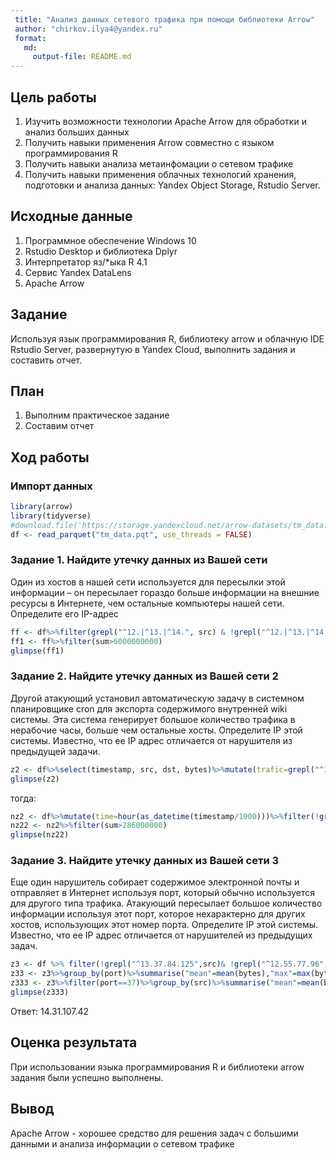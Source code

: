 ```yaml
---
 title: "Анализ данных сетевого трафика при помощи библиотеки Arrow"
 author: "chirkov.ilya4@yandex.ru"
 format: 
   md:
     output-file: README.md
---
```


## Цель работы 

1. Изучить возможности технологии Apache Arrow для обработки и анализ больших данных
2. Получить навыки применения Arrow совместно с языком программирования R
3. Получить навыки анализа метаинфомации о сетевом трафике
4. Получить навыки применения облачных технологий хранения, подготовки и анализа данных: Yandex Object Storage, Rstudio Server.

## Исходные данные 
 
1. Программное обеспечение Windows 10 
2. Rstudio Desktop и библиотека Dplyr
3. Интерпретатор яз/*ыка R 4.1
4. Сервис Yandex DataLens
5. Apache Arrow

## Задание

Используя язык программирования R, библиотеку arrow и облачную IDE Rstudio Server, развернутую в Yandex Cloud, выполнить задания и составить отчет.

## План

1.  Выполним практическое задание
2.  Составим отчет

## Ход работы

### Импорт данных

```r
library(arrow)
library(tidyverse)
#download.file('https://storage.yandexcloud.net/arrow-datasets/tm_data.pqt', destfile = "tm_data.pqt")
df <- read_parquet("tm_data.pqt", use_threads = FALSE)
```
### Задание 1. Найдите утечку данных из Вашей сети

Один из хостов в нашей сети используется для пересылки этой информации – он пересылает гораздо больше информации на внешние ресурсы в Интернете, чем остальные компьютеры нашей сети. Определите его IP-адрес

```r
ff <- df%>%filter(grepl("^12.|^13.|^14.", src) & !grepl("^12.|^13.|^14.", dst))%>%group_by(src) %>% summarise("sum" = sum(bytes)) %>% select(src,sum) 
ff1 <- ff%>%filter(sum>6000000000)
glimpse(ff1)
```

### Задание 2. Найдите утечку данных из Вашей сети 2 

Другой атакующий установил автоматическую задачу в системном планировщике cron для экспорта содержимого внутренней wiki системы. Эта система генерирует большое количество трафика в нерабочие часы, больше чем остальные хосты. Определите IP этой системы. Известно, что ее IP адрес отличается от нарушителя из предыдущей задачи.

```r
z2 <- df%>%select(timestamp, src, dst, bytes)%>%mutate(trafic=grepl("^12.|^13.|^14.", src) & !grepl("^12.|^13.|^14.",dst),time=hour(as_datetime(timestamp/1000))) %>%filter(trafic==TRUE,time>=0&time<=24)%>% group_by(time)%>%summarise(trafictime=n())%>%arrange(desc(trafictime))
glimpse(z2)
```

тогда:

```r
nz2 <- df%>%mutate(time=hour(as_datetime(timestamp/1000)))%>%filter(!grepl("^13.37.84.125",src))%>% filter(grepl("^12.|^13.|^14.", src) & !grepl("^12.|^13.|^14.", dst))%>%filter(time>=1&time<=15)%>%group_by(src)%>%summarise("sum" =sum(bytes))%>%select(src,sum)
nz22 <- nz2%>%filter(sum>286000000) 
glimpse(nz22)
```

### Задание 3. Найдите утечку данных из Вашей сети 3

Еще один нарушитель собирает содержимое электронной почты и отправляет в Интернет используя порт, который обычно используется для другого типа трафика. Атакующий пересылает большое количество информации используя этот порт, которое нехарактерно для других хостов, использующих этот номер порта. Определите IP этой системы. Известно, что ее IP адрес отличается от нарушителей из предыдущих задач.

```r
z3 <- df %>% filter(!grepl("^13.37.84.125",src)& !grepl("^12.55.77.96",src))%>% filter(grepl("^12.|^13.|^14.", src) & !grepl("^12.|^13.|^14.", dst))%>% select(src, bytes, port) 
z33 <- z3%>%group_by(port)%>%summarise("mean"=mean(bytes),"max"=max(bytes),"sum"=sum(bytes))%>%mutate("Raz"= max-mean)%>%filter(Raz!=0, Raz>170000)
z333 <- z3%>%filter(port==37)%>%group_by(src)%>%summarise("mean"=mean(bytes))%>%arrange(desc(mean))%>%select(src)
glimpse(z333)
```

Ответ: 14.31.107.42

## Оценка результата

При использовании языка программирования R и библиотеки arrow задания были успешно выполнены.

## Вывод 

Apache Arrow - хорошее средство для решения задач с большими данными и анализа информации о сетевом трафике